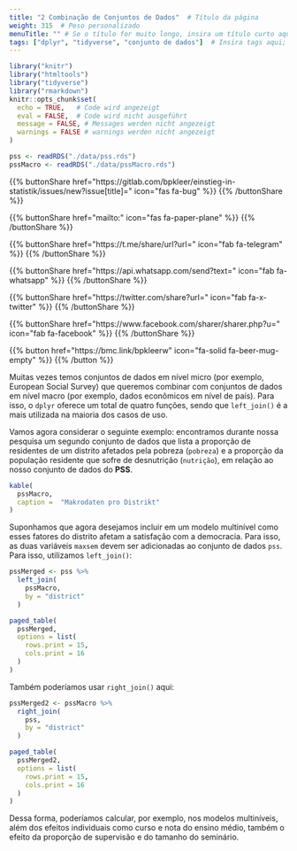 ```yaml
---
title: "2 Combinação de Conjuntos de Dados"  # Título da página
weight: 315  # Peso personalizado
menuTitle: "" # Se o título for muito longo, insira um título curto aqui
tags: ["dplyr", "tidyverse", "conjunto de dados"]  # Insira tags aqui; Abreviação do que acontece na página
---
```

```r
library("knitr")
library("htmltools")
library("tidyverse")
library("rmarkdown")
knitr::opts_chunk$set(
  echo = TRUE,   # Code wird angezeigt
  eval = FALSE,  # Code wird nicht ausgeführt
  message = FALSE, # Messages werden nicht angezeigt
  warnings = FALSE # warnings werden nicht angezeigt
)

pss <- readRDS("./data/pss.rds")
pssMacro <- readRDS("./data/pssMacro.rds")
```

{{% buttonShare href=\"https\:\/\/gitlab.com\/bpkleer\/einstieg-in-statistik\/issues\/new?issue[title]=\" icon=\"fas fa-bug\" %}} {{% /buttonShare %}} 

{{% buttonShare href=\"mailto\:\" icon=\"fas fa-paper-plane\" %}} {{% /buttonShare %}}

{{% buttonShare href=\"https\:\/\/t.me\/share\/url?url=\" icon=\"fab fa-telegram\" %}} {{% /buttonShare %}}

{{% buttonShare href=\"https\:\/\/api.whatsapp.com\/send?text=\" icon=\"fab fa-whatsapp\" %}} {{% /buttonShare %}}

{{% buttonShare href=\"https\:\/\/twitter.com\/share?url=\" icon=\"fab fa-x-twitter\" %}} {{% /buttonShare %}}

{{% buttonShare href=\"https\:\/\/www.facebook.com\/sharer\/sharer.php?u=\" icon=\"fab fa-facebook\" %}} {{% /buttonShare %}}

{{% button href=\"https\:\/\/bmc.link\/bpkleerw\" icon=\"fa-solid fa-beer-mug-empty\" %}} {{% /button %}}

Muitas vezes temos conjuntos de dados em nível micro (por exemplo, European Social Survey) que queremos combinar com conjuntos de dados em nível macro (por exemplo, dados econômicos em nível de país). Para isso, o `dplyr` oferece um total de quatro funções, sendo que `left_join()` é a mais utilizada na maioria dos casos de uso.

Vamos agora considerar o seguinte exemplo: encontramos durante nossa pesquisa um segundo conjunto de dados que lista a proporção de residentes de um distrito afetados pela pobreza (`pobreza`) e a proporção da população residente que sofre de desnutrição (`nutrição`), em relação ao nosso conjunto de dados do **PSS**.

```r
kable(
  pssMacro,
  caption =  "Makrodaten pro Distrikt"
)
```

Suponhamos que agora desejamos incluir em um modelo multinível como esses fatores do distrito afetam a satisfação com a democracia. Para isso, as duas variáveis `maxsem` devem ser adicionadas ao conjunto de dados `pss`. Para isso, utilizamos `left_join()`:
```r
pssMerged <- pss %>%
  left_join(
    pssMacro, 
    by = "district"
  )
```
```r
paged_table(
  pssMerged,
  options = list(
    rows.print = 15,
    cols.print = 16
  )
)
```  

Também poderíamos usar `right_join()` aqui:
```r
pssMerged2 <- pssMacro %>%
  right_join(
    pss, 
    by = "district"
  ) 
```
```r
paged_table(
  pssMerged2,
  options = list(
    rows.print = 15,
    cols.print = 16
  )
)
``` 

Dessa forma, poderíamos calcular, por exemplo, nos modelos multiníveis, além dos efeitos individuais como curso e nota do ensino médio, também o efeito da proporção de supervisão e do tamanho do seminário.
